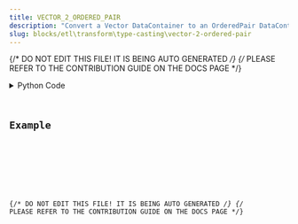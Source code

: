 ```yaml
---
title: VECTOR_2_ORDERED_PAIR
description: "Convert a Vector DataContainer to an OrderedPair DataContainer."
slug: blocks/etl\transform\type-casting\vector-2-ordered-pair
---
```


{/* DO NOT EDIT THIS FILE! IT IS BEING AUTO GENERATED */}
{/* PLEASE REFER TO THE CONTRIBUTION GUIDE ON THE DOCS PAGE */}


<PythonDocsDisplay docstring={docstring} />
<details>
<summary>Python Code</summary>



<Code code={pythonCode} lang="py" wrap theme="dracula" />

[Find this Flojoy Block on GitHub](https://github.com/flojoy-ai/blocks/blob/main/blocks/ETL\TRANSFORM\TYPE_CASTING\VECTOR_2_ORDERED_PAIR/VECTOR_2_ORDERED_PAIR.py)

</details>

## Example


<GetHelpWidget />


<AppDisplay app={app} blockName="VECTOR_2_ORDERED_PAIR" client:visible />


<Example />

{/* DO NOT EDIT THIS FILE! IT IS BEING AUTO GENERATED */}
{/* PLEASE REFER TO THE CONTRIBUTION GUIDE ON THE DOCS PAGE */}
